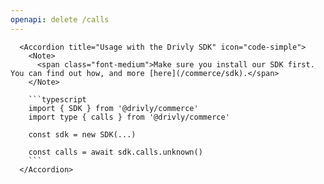 ```yaml
---
openapi: delete /calls
---
```


      <Accordion title="Usage with the Drivly SDK" icon="code-simple">
        <Note>
          <span class="font-medium">Make sure you install our SDK first. You can find out how, and more [here](/commerce/sdk).</span>
        </Note>

        ```typescript
        import { SDK } from '@drivly/commerce'
        import type { calls } from '@drivly/commerce'

        const sdk = new SDK(...)

        const calls = await sdk.calls.unknown()
        ```
      </Accordion>
